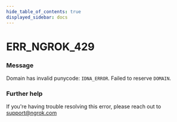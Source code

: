 ```yaml
---
hide_table_of_contents: true
displayed_sidebar: docs
---
```



# ERR_NGROK_429

### Message

Domain has invalid punycode: `IDNA_ERROR`. Failed to reserve `DOMAIN`.

### Further help

If you're having trouble resolving this error, please reach out to [support@ngrok.com](mailto:support@ngrok.com?subject=Help%20with%20ERR_NGROK_429)

<ErrorDetails error="err_ngrok_429" />

